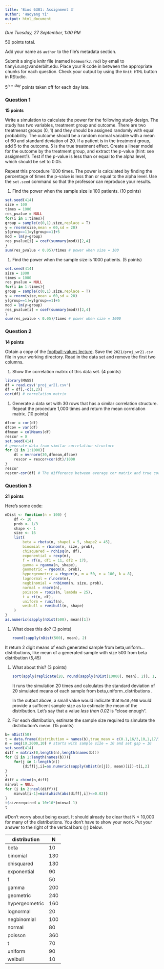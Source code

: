 ```yaml
---
title: 'Bios 6301: Assignment 3'
author: 'Haoyang Yi'
output: html_document
---
```


*Due Tuesday, 27 September, 1:00 PM*

50 points total.

Add your name as `author` to the file's metadata section.

Submit a single knitr file (named `homework3.rmd`) by email to tianyi.sun@vanderbilt.edu.
Place your R code in between the appropriate chunks for each question.
Check your output by using the `Knit HTML` button in RStudio.

$5^{n=day}$ points taken off for each day late.

### Question 1 ###

**15 points**

Write a simulation to calculate the power for the following study
design.  The study has two variables, treatment group and outcome.
There are two treatmenat groups (0, 1) and they should be assigned
randomly with equal probability.  The outcome should be a random normal
variable with a mean of 60 and standard deviation of 20.  If a patient
is in the treatment group, add 5 to the outcome.  5 is the true
treatment effect.  Create a linear model for the outcome by the
treatment group, and extract the p-value (hint: see assigment1).
Test if the p-value is less than or equal to the alpha level, which
should be set to 0.05.

Repeat this procedure 1000 times. The power is calculated by finding
the percentage of times the p-value is less than or equal to the alpha
level.  Use the `set.seed` command so that the professor can reproduce
your results.

1. Find the power when the sample size is 100 patients. (10 points)
```r
set.seed(414)
size = 100
times = 1000
res_pvalue = NULL
for(i in 1:times){
group = sample(c(0,1),size,replace = T)
y = rnorm(size,mean = 60,sd = 20)
y[group==1]=y[group==1]+5
mod = lm(y~group)
res_pvalue[i] = coef(summary(mod))[2,4]
}
sum(res_pvalue < 0.05)/times # power when size = 100 


```
1. Find the power when the sample size is 1000 patients. (5 points)
```r

set.seed(414)
size = 1000
times = 1000
res_pvalue = NULL
for(i in 1:times){
group = sample(c(0,1),size,replace = T)
y = rnorm(size,mean = 60,sd = 20)
y[group==1]=y[group==1]+5
mod = lm(y~group)
res_pvalue[i] = coef(summary(mod))[2,4]
}
sum(res_pvalue < 0.05)/times # power when size = 1000 


```
### Question 2 ###

**14 points**

Obtain a copy of the [football-values lecture](https://github.com/couthcommander/football-values).
Save the `2021/proj_wr21.csv` file in your working directory.  Read
in the data set and remove the first two columns.

1. Show the correlation matrix of this data set. (4 points)
```r
library(MASS)
df = read.csv('proj_wr21.csv')
df = df[,-c(1,2)]
cor(df) # correlation matrix
```
1. Generate a data set with 30 rows that has a similar correlation
structure.  Repeat the procedure 1,000 times and return the mean
correlation matrix. (10 points)
```r

dfcor = cor(df)
dfcov = var(df)
dfmean = colMeans(df)
rescor = 0
set.seed(414)
# generate data from similar correlation structure
for (i in 1:1000){
    dt = mvrnorm(30,dfmean,dfcov)
    rescor = rescor+cor(dt)/1000 
}
rescor
rescor-cor(df) # The difference between average cor matrix and true cor matrix is small.
```
### Question 3 ###

**21 points**

Here's some code:

```r
nDist <- function(n = 100) {
    df <- 10
    prob <- 1/3
    shape <- 1
    size <- 16
    list(
        beta = rbeta(n, shape1 = 5, shape2 = 45),
        binomial = rbinom(n, size, prob),
        chisquared = rchisq(n, df),
        exponential = rexp(n),
        f = rf(n, df1 = 11, df2 = 17),
        gamma = rgamma(n, shape),
        geometric = rgeom(n, prob),
        hypergeometric = rhyper(n, m = 50, n = 100, k = 8),
        lognormal = rlnorm(n),
        negbinomial = rnbinom(n, size, prob),
        normal = rnorm(n),
        poisson = rpois(n, lambda = 25),
        t = rt(n, df),
        uniform = runif(n),
        weibull = rweibull(n, shape)
    )
}
as.numeric(sapply(nDist(500), mean)[1])
```

1. What does this do? (3 points)

    ```r
    round(sapply(nDist(500), mean), 2)
    ```

  It return 2 digit means of each generated sample from beta,uniform...distributions, like mean of a generated sample with size 500 from beta distribution (5,45)  


1. What about this? (3 points)

    ```r
    sort(apply(replicate(20, round(sapply(nDist(10000), mean), 2)), 1, sd))
    ```
    

   It runs the simulation 20 times and calculates the standard deviation of 20 simulated means of each sample from beta,uniform..distributions .   


    In the output above, a small value would indicate that `N=10,000` would provide a sufficent sample size as to estimate the mean of the distribution. Let's say that a value *less than 0.02* is "close enough".

1. For each distribution, estimate the sample size required to simulate the distribution's mean. (15 points)
```r
b= nDist(50)
t = data.frame(distribution = names(b),true_mean = c(0.1,16/3,10,1,17/15,1,2,400/150,exp(1/2),32,0,25,0,0.5,1))
n = seq(10,2000,10) # starts with sample size = 10 and set gap = 10
set.seed(414)
diff = matrix(0,length(n),length(names(b)))
for (i in 1:length(names(b))){
    for(j in 1:length(n))
        {diff[j,i]=as.numeric(sapply(nDist(n[j]), mean)[i])-t[i,2] 
}
}
diff = cbind(n,diff)
minval = NULL
for (i in 2:ncol(diff)){
    minval[i-1]=min(which(abs(diff[,i])<=0.02))
}
t$sizerequired = 10+10*(minval-1)
t
```

#Don't worry about being exact. It should already be clear that N < 10,000 for many of the distributions. You don't have to show your work. Put your answer to the right of the vertical bars (`|`) below.

distribution|N
---|---
beta|10
binomial|130
chisquared|130
exponential|90
f|50
gamma|200
geometric|240
hypergeometric|160
lognormal|20
negbinomial|100
normal|80
poisson|360
t|70
uniform|90
weibull|10